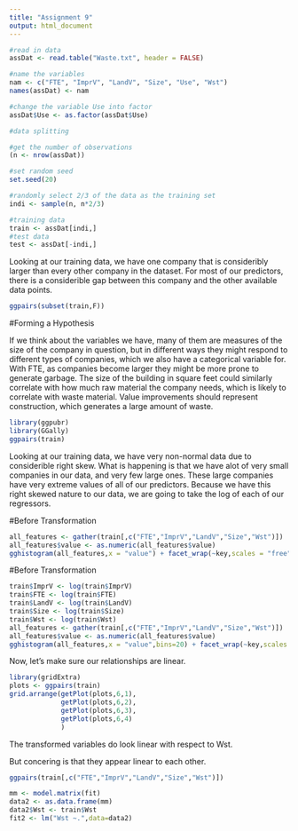 ```yaml
---
title: "Assignment 9"
output: html_document
---
```


```r
#read in data
assDat <- read.table("Waste.txt", header = FALSE)

#name the variables
nam <- c("FTE", "ImprV", "LandV", "Size", "Use", "Wst")
names(assDat) <- nam

#change the variable Use into factor
assDat$Use <- as.factor(assDat$Use)

#data splitting

#get the number of observations
(n <- nrow(assDat))

#set random seed
set.seed(20)

#randomly select 2/3 of the data as the training set
indi <- sample(n, n*2/3)

#training data
train <- assDat[indi,]
#test data
test <- assDat[-indi,]
```



Looking at our training data, we have one company that is consideribly larger than every other company in the dataset. For most of our predictors, there is a considerible gap between this company and the other available data points. 

```r
ggpairs(subset(train,F))
```
#Forming a Hypothesis

If we think about the variables we have, many of them are measures of the size of the company in question, but in different ways they might respond to different types of companies, which we also have a categorical variable for. With FTE, as companies become larger they might be more prone to generate garbage. The size of the building in square feet could similarly correlate with how much raw material the company needs, which is likely to correlate with waste material. Value improvements should represent construction, which generates a large amount of waste.


```r
library(ggpubr)
library(GGally)
ggpairs(train)
```


Looking at our training data, we have very non-normal data due to considerible right skew. What is happening is that we have alot of very small companies in our data, and very few large ones. These large companies have very extreme values of all of our predictors. Because we have this right skewed nature to our data, we are going to take the log of each of our regressors.

#Before Transformation
```r
all_features <- gather(train[,c("FTE","ImprV","LandV","Size","Wst")])
all_features$value <- as.numeric(all_features$value)
gghistogram(all_features,x = "value") + facet_wrap(~key,scales = "free")
```

#Before Transformation
```r
train$ImprV <- log(train$ImprV)
train$FTE <- log(train$FTE)
train$LandV <- log(train$LandV)
train$Size <- log(train$Size)
train$Wst <- log(train$Wst)
all_features <- gather(train[,c("FTE","ImprV","LandV","Size","Wst")])
all_features$value <- as.numeric(all_features$value)
gghistogram(all_features,x = "value",bins=20) + facet_wrap(~key,scales = "free")
```


Now, let's make sure our relationships are linear.


```r
library(gridExtra)
plots <- ggpairs(train)
grid.arrange(getPlot(plots,6,1),
             getPlot(plots,6,2),
             getPlot(plots,6,3),
             getPlot(plots,6,4)
             )
```


The transformed variables do look linear with respect to Wst. 

But concering is that they appear linear to each other.

```r
ggpairs(train[,c("FTE","ImprV","LandV","Size","Wst")])
```



```r
mm <- model.matrix(fit)
data2 <- as.data.frame(mm)
data2$Wst <- train$Wst
fit2 <- lm("Wst ~.",data=data2)
```
